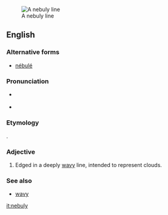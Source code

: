 [[Image:Araldiz Manno 221Q.png|thumb|A nebuly line]]
==English==

===Alternative forms===
* [[nébulé]]

===Pronunciation===
* {{a|RP|US}} {{IPA|/ˈnɛbjʊli/}}
* {{audio|en-us-nebuly.ogg|Audio (US)}}

===Etymology===
{{etyl|fr}} {{term|nébulé|lang=fr}}.

===Adjective===
{{en-adj|-}}

# {{heraldry}} Edged in a deeply [[wavy]] line, intended to represent clouds.

===See also===
* [[wavy]]

[[it:nebuly]]